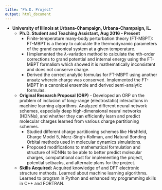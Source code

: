 ```yaml
---
title: "Ph.D. Project"
output: html_document
---
```

- **University of Illinois at Urbana-Champaign, Urbana-Champaign, IL.**
  - **Ph.D. Student and Teaching Assistant, Aug 2016 - Present**
      - Finite-temperature many-body perturbation theory (FT-MBPT): FT-MBPT is a theory to calculate the thermodynamic parameters of the grand canonical system at a given temperature. 
      - I implemented the $\lambda$-variation method to  calculate the $n$th-order corrections to grand potential and internal energy using the FT-MBPT formalism which showed it is mathematically inconsistent and does not conserve charge. 
      - Derived the correct analytic formulas for FT-MBPT using another ansatz wherein charge was conserved.
      Implemented the FT-MBPT in a canonical ensemble and derived semi-analytic formulas.
  - **Original Research Proposal (ORP)**
        - Developed an ORP on the problem of inclusion of long-range (electrostatic) interactions in machine learning algorithms. Analyzed different neural network schemes,            especially deep high-dimensional neural networks (HDNNs), and whether they can efficiently learn and predict molecular charges learned from various charge partitioning schemes.
      - Studied different charge partitioning schemes like Hirshfeld, Charge Model 5, Merz-Singh-Kollman, and Natural Bonding Orbital methods used in molecular dynamics              simulations.
      - Proposed modifications to mathematical formulation and structure of HDNNs to be able to better predict  molecular charges, computational cost for implementing the            project, potential  setbacks, and alternate plans for the project.
  - **Skills Acquired:**
          Acquired knowledge of \textit{ab initio} and DFT electronic structure methods. Learned about machine learning algorithms. Learned to program in Python and enhanced           my programming skills in C++ and FORTRAN.